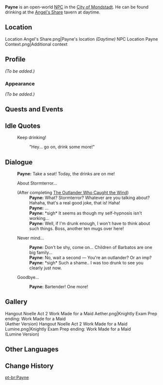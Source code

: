{{Meta
<!-- REMOVE THIS TEMPLATE AFTER ADDING MISSING INFO -->
|missing_NPC_profile  = yes
}}
{{Character Infobox
|image            = NPC Payne.png
|region           = Mondstadt
|location         = Mondstadt
|type             = Open-World NPC
}}
'''Payne''' is an open-world [[NPC]] in the [[City of Mondstadt]]. He can be found drinking at the [[Angel's Share]] tavern at daytime.

==Location==
<gallery>
Location Angel's Share.png|Payne's location ''(Daytime)''
NPC Location Payne Context.png|Additional context
</gallery>

==Profile==
<!-- detailed story/lore information goes here -->
''(To be added.)''

===Appearance===
''(To be added.)''

==Quests and Events==
{{Quests and Events}}

==Idle Quotes==
{{Dialogue Start}}
: {{DIcon|Idle}} Keep drinking!
:: {{A|VO Payne 01.ogg}} "Hey... go on, drink some more!"
{{Dialogue End}}

==Dialogue==
{{Dialogue Start}}
:'''Payne:''' Take a seat! Today, the drinks are on me!
:{{DIcon}} About Stormterror...
:;(After completing [[The Outlander Who Caught the Wind]])
::'''Payne:''' What? Stormterror? Whatever are you talking about? Hahaha, that's a real good joke, that is! Haha!
::'''Payne:''' ...
::'''Payne:''' *sigh* It seems as though my self-hypnosis isn't working...
::'''Payne:''' Well, if I'm drunk enough, I won't have to think about such things. Boss, another ten mugs over here!
:{{DIcon}} Never mind...
::'''Payne:''' Don't be shy, come on... Children of Barbatos are one big family...
::'''Payne:''' No, wait a second &mdash; You're an outlander? Or an imp?
::'''Payne:''' *sigh* Such a shame.. I was too drunk to see you clearly just now.
:{{DIcon}} Goodbye...
::'''Payne:''' Bartender! One more!
{{Dialogue End}}

==Gallery==
<gallery>
Hangout Noelle Act 2 Work Made for a Maid Aether.png|Knightly Exam Prep ending: Work Made for a Maid<br>(Aether Version)
Hangout Noelle Act 2 Work Made for a Maid Lumine.png|Knightly Exam Prep ending: Work Made for a Maid<br>(Lumine Version)
</gallery>

==Other Languages==
{{Other Languages
|default_hidden = 1
|en      = Payne
|zhs     = 派恩
|zhs_rm  = Pài'ēn
|zht     = 派恩
|zht_rm  = Pài'ēn
|ja      = ペイン
|ja_rm   = Pein
|ko      = 페인
|es      = Payne
|fr      = Payne
|ru      = Пэйн
|th      = Payne
|vi      = Payne
|de      = Payne
|id      = Payne
|pt      = Payne
|tr      = Payne
|it      = Payne
}}

==Change History==
{{Change History|1.0}}

[[pt-br:Payne]]